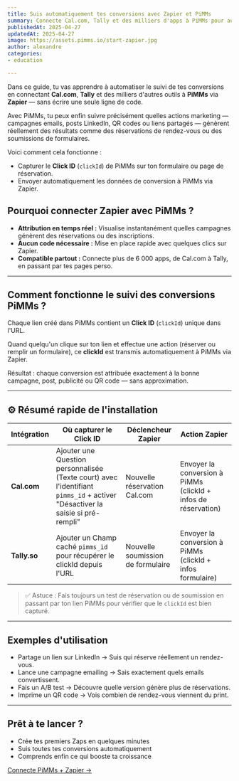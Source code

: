 ```yaml
---
title: Suis automatiquement tes conversions avec Zapier et PiMMs
summary: Connecte Cal.com, Tally et des milliers d'apps à PiMMs pour automatiser le suivi de tes conversions sans coder.
publishedAt: 2025-04-27
updatedAt: 2025-04-27
image: https://assets.pimms.io/start-zapier.jpg
author: alexandre
categories:
- education

---
```


Dans ce guide, tu vas apprendre à automatiser le suivi de tes conversions en connectant **Cal.com**, **Tally** et des milliers d'autres outils à **PiMMs** via **Zapier** — sans écrire une seule ligne de code.

Avec PiMMs, tu peux enfin suivre précisément quelles actions marketing — campagnes emails, posts LinkedIn, QR codes ou liens partagés — génèrent réellement des résultats comme des réservations de rendez-vous ou des soumissions de formulaires.

Voici comment cela fonctionne :

- Capturer le **Click ID** (`clickId`) de PiMMs sur ton formulaire ou page de réservation.
- Envoyer automatiquement les données de conversion à PiMMs via Zapier.

## Pourquoi connecter Zapier avec PiMMs ?

- **Attribution en temps réel :** Visualise instantanément quelles campagnes génèrent des réservations ou des inscriptions.
- **Aucun code nécessaire :** Mise en place rapide avec quelques clics sur Zapier.
- **Compatible partout :** Connecte plus de 6 000 apps, de Cal.com à Tally, en passant par tes pages perso.

---

## Comment fonctionne le suivi des conversions PiMMs ?

Chaque lien créé dans PiMMs contient un **Click ID** (`clickId`) unique dans l'URL.

Quand quelqu'un clique sur ton lien et effectue une action (réserver ou remplir un formulaire), ce **clickId** est transmis automatiquement à PiMMs via Zapier.

Résultat : chaque conversion est attribuée exactement à la bonne campagne, post, publicité ou QR code — sans approximation.

---

## ⚙️ Résumé rapide de l'installation

| Intégration | Où capturer le Click ID | Déclencheur Zapier | Action Zapier |
|-------------|-------------------------|--------------------|---------------|
| **Cal.com** | Ajouter une Question personnalisée (Texte court) avec l'identifiant `pimms_id` + activer "Désactiver la saisie si pré-rempli" | Nouvelle réservation Cal.com | Envoyer la conversion à PiMMs (clickId + infos de réservation) |
| **Tally.so** | Ajouter un Champ caché `pimms_id` pour récupérer le clickId depuis l'URL | Nouvelle soumission de formulaire | Envoyer la conversion à PiMMs (clickId + infos formulaire) |


> ✅ Astuce : Fais toujours un test de réservation ou de soumission en passant par ton lien PiMMs pour vérifier que le `clickId` est bien capturé.

---

## Exemples d'utilisation

- Partage un lien sur LinkedIn → Suis qui réserve réellement un rendez-vous.
- Lance une campagne emailing → Sais exactement quels emails convertissent.
- Fais un A/B test → Découvre quelle version génère plus de réservations.
- Imprime un QR code → Vois combien de rendez-vous viennent du print.

---

## Prêt à te lancer ?

- Crée tes premiers Zaps en quelques minutes
- Suis toutes tes conversions automatiquement
- Comprends enfin ce qui booste ta croissance

[Connecte PiMMs + Zapier →](https://pim.ms/zapier)

